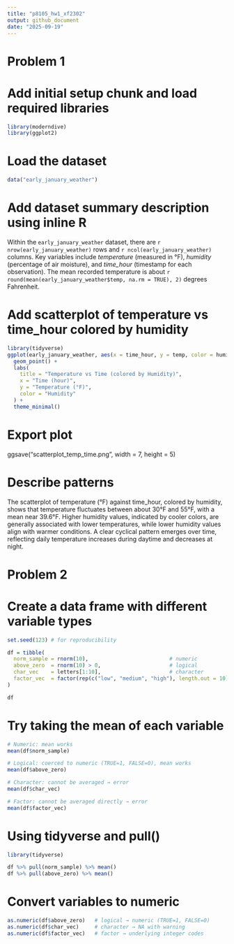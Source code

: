 ```yaml
---
title: "p8105_hw1_xf2302"
output: github_document
date: "2025-09-19"
---
```

# Problem 1
# Add initial setup chunk and load required libraries
```r
library(moderndive)
library(ggplot2)
```
# Load the dataset
```r
data("early_january_weather")
```
# Add dataset summary description using inline R
Within the `early_january_weather` dataset, there are `r nrow(early_january_weather)` rows and `r ncol(early_january_weather)` columns. Key variables include *temperature* (measured in °F), *humidity* (percentage of air moisture), and *time_hour* (timestamp for each observation). The mean recorded temperature is about `r round(mean(early_january_weather$temp, na.rm = TRUE), 2)` degrees Fahrenheit.

# Add scatterplot of temperature vs time_hour colored by humidity
```r
library(tidyverse)
ggplot(early_january_weather, aes(x = time_hour, y = temp, color = humid)) +
  geom_point() +
  labs(
    title = "Temperature vs Time (colored by Humidity)",
    x = "Time (hour)",
    y = "Temperature (°F)",
    color = "Humidity"
  ) +
  theme_minimal()
```

# Export plot
ggsave("scatterplot_temp_time.png", width = 7, height = 5)

# Describe patterns
The scatterplot of temperature (°F) against time_hour, colored by humidity, shows that temperature fluctuates between about 30°F and 55°F, with a mean near 39.6°F. Higher humidity values, indicated by cooler colors, are generally associated with lower temperatures, while lower humidity values align with warmer conditions. A clear cyclical pattern emerges over time, reflecting daily temperature increases during daytime and decreases at night.

# Problem 2
# Create a data frame with different variable types
```r
set.seed(123) # for reproducibility

df = tibble(
  norm_sample = rnorm(10),                          # numeric
  above_zero  = rnorm(10) > 0,                      # logical
  char_vec    = letters[1:10],                      # character
  factor_vec  = factor(rep(c("low", "medium", "high"), length.out = 10)) # factor
)

df
```
# Try taking the mean of each variable
```r
# Numeric: mean works
mean(df$norm_sample)

# Logical: coerced to numeric (TRUE=1, FALSE=0), mean works
mean(df$above_zero)

# Character: cannot be averaged → error
mean(df$char_vec)

# Factor: cannot be averaged directly → error
mean(df$factor_vec)
```
# Using tidyverse and pull()
```r
library(tidyverse)

df %>% pull(norm_sample) %>% mean()
df %>% pull(above_zero) %>% mean()
```
# Convert variables to numeric
```r
as.numeric(df$above_zero)   # logical → numeric (TRUE=1, FALSE=0)
as.numeric(df$char_vec)     # character → NA with warning
as.numeric(df$factor_vec)   # factor → underlying integer codes
```
